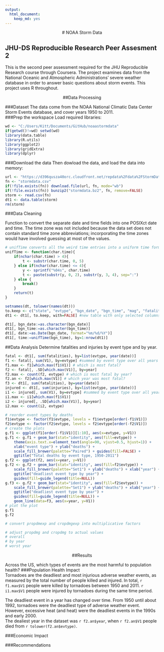 ```yaml
---
output:
  html_document:
    keep_md: yes
---
```

<center># NOAA Storm Data</center>
## JHU-DS Reproducible Research Peer Assesment 2  
This is the second peer assessment required for the JHU Reproducible Research course through Coursera. The project examines data from the National Oceanic and Atmospheric Administrations' severe weather database in order to answer basic questions about storm events. This project uses R throughout.

<center>##Data Processing</center>
###Dataset
The data come from the NOAA National Climatic Data Center Storm Events database, and cover years 1950 to 2011.  
###Prep the workspace
Load required libraries:
```r
wd <- "C:/Users/Kitt/Documents/GitHub/noaastormdata"
if(getwd()!=wd) setwd(wd)
library(data.table)
library(R.utils)
library(ggplot2)
library(gridExtra)
library(dplyr)
```

###Download the data
Then dowload the data, and load the data into memory:
```r
url <- "https://d396qusza40orc.cloudfront.net/repdata%2Fdata%2FStormData.csv.bz2"
fn <- "stormdata.csv"
if(!file.exists(fn)) download.file(url, fn, mode="wb")
if(!file.exists(fn)) bunzip2("stormdata.bz2", fn, remove=FALSE)
storm <- read.csv(fn)
dt1 <- data.table(storm)
rm(storm)
```

###Data Cleaning

Function to convert the separate date and time fields into one POSIXct date and time. The time zone was not included because the data set does not contain standard time zone abbreviations; incorporating the time zones would have involved guessing at most of the values.

```r
# unifTime converts all the weird time entries into a uniform time format
unifTime <- function(char.time){
    if(nchar(char.time) > 4){
        t <- substr(char.time, 0, 5)
    } else if(nchar(char.time) <= 4){
        y <- sprintf("%04s", char.time)
        t <- paste(substr(y, 0, 2), substr(y, 3, 4), sep=":")
    } else {
        break()
    }
    return(t)
}

```

```r
setnames(dt, tolower(names(dt)))
to.keep <- c("state", "evtype", "bgn_date", "bgn_time", "mag", "fatalities", "injuries", "propdmg", "propdmgexp", "cropdmg", "cropdmgexp")
dt1 <- dt1[, to.keep, with=FALSE] #new table with only selected columns

dt1[, bgn_date:=as.character(bgn_date)]
dt1[, bgn_time:=as.character(bgn_time)]
dt1[, date:=as.Date(bgn_date, format="%m/%d/%Y")]
dt1[, time:=unifTime(bgn_time), by=1:nrow(dt1)]
```
##Data Analysis
Determine fatalities and injuries by event type and by year.
```r
fatal <- dt1[, sum(fatalities), by=list(evtype, year(date))]
f1 <- fatal[, sum(V1), by=evtype] #summed by event type over all years
f1.max <- f1[which.max(f1$V1)] # which is most fatal?
f2 <- fatal[, .SD[which.max(V1)], by=year]
f2.max <- count(f2, evtype) # which is most fatal by year?
f2.an <- f2[which.max(V1)] # which year was most fatal?
f3 <- dt1[, sum(fatalities), by=year(date)]
injured <- dt1[, sum(injuries), by=list(evtype, year(date))]
i1 <- injured[, sum(V1), by=evtype] #summed by event type over all years
i1.max <- i1[which.max(f1$V1)]
i2 <- injured[, .SD[which.max(V1)], by=year]
i2.max <- count(i2, evtype)

```
```r
# reorder event types by deaths
f1$evtype <- factor(f1$evtype, levels = f1$evtype[order(-f1$V1)])
f2$evtype <- factor(f2$evtype, levels = f2$evtype[order(-f2$V1)])
# create the plots
g.f1 <- ggplot(f1[order(-f1$V1)][1:10], aes(x=evtype, y=V1))
g.f1 <- g.f1 + geom_bar(stat="identity", aes(fill=evtype)) +
    theme(axis.text.x=element_text(angle=90, vjust=0.5, hjust=1)) +
    xlab("event type") + ylab("deaths") +
    scale_fill_brewer(palette="Paired") + guides(fill=FALSE) + 
    ggtitle("Total deaths by event type, 1950-2011")
g.f2 <- ggplot(f2, aes(x=year, y=V1))
g.f2 <- g.f2 + geom_bar(stat="identity", aes(fill=f2$evtype)) +
    scale_fill_brewer(palette="Set1") + ylab("deaths") + xlab("year") +
    ggtitle("deadliest event type by year") +
    guides(fill=guide_legend(title=NULL))
g.f3 <- g.f2 + geom_bar(stat="identity", aes(fill=f2$evtype)) +
    scale_fill_brewer(palette="Set1") + ylab("deaths") + xlab("year") +
    ggtitle("deadliest event type by year") +
    guides(fill=guide_legend(title=NULL)) +
    geom_line(data=f3, aes(x=year, y=V1))
# plot the plot
g.f1
g.f2
```
```r
# convert propdmexp and cropdmgexp into multiplicative factors

# adjust propdmg and cropdmg to actual values
# overall
# by year
# worst year

```
<center>##Results</center>
Across the US, which types of events are the most harmful to population health?
###Population Health Impact  
Tornadoes are the deadliest and most injurious adverse weather events, as measured by the total number of people killed and injured. In total, `r f1.max$V1` people were killed by tornadoes between 1950 and 2011. `r i1.max$V1` people were injured by tornadoes during the same time period.  

The deadliest event in a year has changed over time. From 1950 until about 1992, tornadoes were the deadliest type of adverse weather event. However, excessive heat (and heat) were the deadliest events in the 1990s and early 2000.    
The dealiest year in the dataset was `r f2.an$year`, when `r f2.an$V1` people died from `r tolower(f2.an$evtype)`.  

###Economic Impact


###Recommendations
